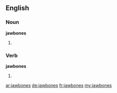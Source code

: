 ==English==

===Noun===
'''jawbones'''

# {{plural of|[[jawbone]]}}

===Verb===
'''jawbones'''

# {{third-person singular of|[[jawbone]]}}

[[ar:jawbones]]
[[de:jawbones]]
[[fr:jawbones]]
[[my:jawbones]]